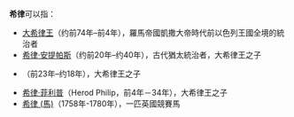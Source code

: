 '''希律'''可以指：
*[[大希律王|大希律王]]（约前74年–前4年），羅馬帝國凱撒大帝時代前以色列王國全境的統治者
*[[希律·安提帕斯|希律·安提帕斯]]（约前20年–约40年），古代猶太統治者，大希律王之子
*{{link-en|希律·阿基拉|Herod Archelaus}}（前23年–约18年），大希律王之子
*[[希律·菲利普|希律·菲利普]]（Herod Philip，前4年－34年），大希律王之子
*[[希律_(馬)|希律 (馬)]]（1758年-1780年），一匹英國競賽馬

{{disambig|Cat=二字消歧義}}
